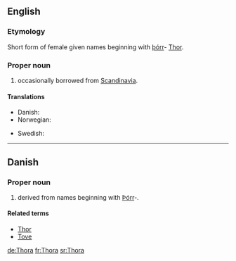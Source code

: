 ==English==

===Etymology===
Short form of {{etyl|non}} female given names beginning with [[þórr]]- [[Thor]].

===Proper noun===
{{en-proper noun}}

# {{given name|female}} occasionally borrowed from [[Scandinavia]].

====Translations====
{{trans-top|female given name}}
* Danish: {{t-|da|Thora}}
* Norwegian: {{t-|no|Tora}}
{{trans-mid}}
* Swedish: {{t-|sv|Tora}}
{{trans-bottom}}

----

==Danish==

===Proper noun===
{{infl|da|proper noun}}

# {{given name|female|lang=da}} derived from {{ON.|lang=da}} names beginning with [[Þórr]]-.

====Related terms====
* [[Thor#Danish|Thor]]
* [[Tove]]

[[de:Thora]]
[[fr:Thora]]
[[sr:Thora]]